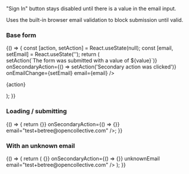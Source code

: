
<Meta title="Design system/SignIn" component={SignIn} />

"Sign In" button stays disabled until there is a value in the email input.

Uses the built-in browser email validation to block submission until valid.

### Base form

<Canvas>
  <Story name="Base Form">
    {() => {
      const [action, setAction] = React.useState(null);
      const [email, setEmail] = React.useState('');
      return (
        <div>
          <SignIn
            onSubmit={value => setAction(`The form was submitted with a value of ${value}`)}
            onSecondaryAction={() => setAction('Secondary action was clicked')}
            onEmailChange={setEmail}
            email={email}
          />
          <p>{action}</p>
        </div>
      );
    }}
  </Story>
</Canvas>

### Loading / submitting

<Canvas>
  <Story name="Loading / Submitting">
    {() => {
      return <SignIn loading onSubmit={() => {}} onSecondaryAction={() => {}} email="test+betree@opencollective.com" />;
    }}
  </Story>
</Canvas>

### With an unknown email

<Canvas>
  <Story name="With Unknown Email">
    {() => {
      return (
        <SignIn onSubmit={() => {}} onSecondaryAction={() => {}} unknownEmail email="test+betree@opencollective.com" />
      );
    }}
  </Story>
</Canvas>

